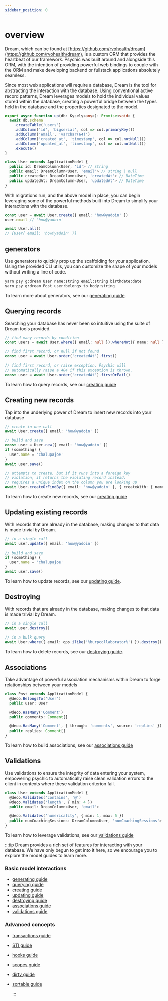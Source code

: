```yaml
---
sidebar_position: 0
---
```



# overview

Dream, which can be found at [https://github.com/rvohealth/dream](https://github.com/rvohealth/dream), is a custom ORM that provides the heartbeat of our framework. Psychic was built around and alongside this ORM, with the intention of providing powerful web bindings to couple with the ORM and make developing backend or fullstack applications absolutely seamless.

Since most web applications will require a database, Dream is the tool for abstracting the interaction with the database. Using conventional active record patterns, Dream leverages models to hold the individual values stored within the database, creating a powerful bridge between the types held in the database and the properties designated to the model.

```ts
export async function up(db: Kysely<any>): Promise<void> {
  await db.schema
    .createTable('users')
    .addColumn('id', 'bigserial', col => col.primaryKey())
    .addColumn('email', 'varchar(64)')
    .addColumn('created_at', 'timestamp', col => col.notNull())
    .addColumn('updated_at', 'timestamp', col => col.notNull())
    .execute()
}

class User extends ApplicationModel {
  public id: DreamColumn<User, 'id'> // string
  public email: DreamColumn<User, 'email'> // string | null
  public createdAt: DreamColumn<User, 'createdAt'> // DateTime
  public updatedAt: DreamColumn<User, 'updatedAt'> // DateTime
}
```

With migrations run, and the above model in place, you can begin leveraging some of the powerful methods built into Dream to simplify your interactions with the database.

```ts
const user = await User.create({ email: 'how@yadoin' })
user.email // 'how@yadoin'

await User.all()
// [User{ email: 'how@yadoin' }]
```

## generators

Use generators to quickly prop up the scaffolding for your application. Using the provided CLI utils, you can customize the shape of your models without writing a line of code.

```sh
yarn psy g:dream User name:string email:string birthdate:date
yarn psy g:dream Post user:belongs_to body:string
```

To learn more about generators, see our [generating guide](/docs/models/generating).

## Querying records

Searching your database has never been so intuitive using the suite of Dream tools provided.

```ts
// find many records by condition
const users = await User.where({ email: null }).whereNot({ name: null }).order('createdAt').all()

// find first record, or null if not found
const user = await User.order('createdAt').first()

// find first record, or raise exception. Psychic will
// automatically raise a 404 if this exception is thrown.
const user = await User.order('createdAt').firstOrFail()
```

To learn how to query records, see our [creating guide](/docs/models/querying/overview)

## Creating new records

Tap into the underlying power of Dream to insert new records into your database

```ts
// create in one call
await User.create({ email: 'how@yadoin' })

// build and save
const user = User.new({ email: 'how@yadoin' })
if (something) {
  user.name = 'chalupajoe'
}
await user.save()

// attempts to create, but if it runs into a foreign key
// violation, it returns the violating record instead.
// requires a unique index on the column you are looking up
await User.createOrFindBy({ email: 'how@yadoin' }, { createWith: { name: 'chalupajoe' } })
```

To learn how to create new records, see our [creating guide](/docs/models/creating)

## Updating existing records

With records that are already in the database, making changes to that data is made trivial by Dream.

```ts
// in a single call
await user.update({ email: 'how@yadoin' })

// build and save
if (something) {
  user.name = 'chalupajoe'
}
await user.save()
```

To learn how to update records, see our [updating guide](/docs/models/updating).

## Destroying

With records that are already in the database, making changes to that data is made trivial by Dream.

```ts
// in a single call
await user.destroy()

// in a bulk query
await User.where({ email: ops.ilike('%burpcollaborator%') }).destroy()
```

To learn how to delete records, see our [destroying guide](/docs/models/destroying).

## Associations

Take advantage of powerful association mechanisms within Dream to forge relationships between your models

```ts
class Post extends ApplicationModel {
  @deco.BelongsTo('User')
  public user: User

  @deco.HasMany('Comment')
  public comments: Comment[]

  @deco.HasMany('Comment', { through: 'comments', source: 'replies' })
  public replies: Comment[]
}
```

To learn how to build associations, see our [associations guide](/docs/models/associations/overview)

## Validations

Use validations to ensure the integrity of data entering your system, empowering psychic to automatically raise clean validation errors to the client in contexts where these validation criterion fail.

```ts
class User extends ApplicationModel {
  @deco.Validates('contains', '@')
  @deco.Validates('length', { min: 4 })
  public email: DreamColumn<User, 'email'>

  @deco.Validates('numericality', { min: 1, max: 5 })
  public numCoachingSessions: DreamColumn<User, 'numCoachingSessions'>
}
```

To learn how to leverage validations, see our [validations guide](/docs/models/validations/overview)

:::tip
Dream provides a rich set of features for interacting with your database. We have only begun to get into it here, so we encourage you to explore the model guides to learn more.

### Basic model interactions

- [generating guide](/docs/models/generating)
- [querying guide](/docs/models/querying/overview)
- [creating guide](/docs/models/creating)
- [updating guide](/docs/models/updating)
- [destroying guide](/docs/models/destroying)
- [associations guide](/docs/models/associations/overview)
- [validations guide](/docs/models/validations/overview)

### Advanced concepts

- [transactions guide](/docs/models/transactions)
- [STI guide](/docs/models/sti)
- [hooks guide](/docs/models/hooks)
- [scopes guide](/docs/models/scopes)
- [dirty guide](/docs/models/dirty)
- [sortable guide](/docs/models/decorators/sortable)

  :::
